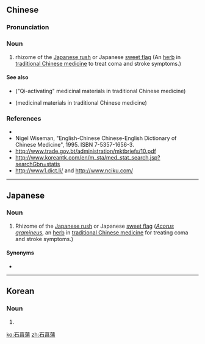==Chinese==
{{zh-forms}}

===Pronunciation===
{{zh-pron
|m=shíchāngpú
|mn=chio̍h-chhiuⁿ-pô͘/chio̍h-chhiong-pô͘
|cat=n
}}

===Noun===
{{zh-noun}}

# rhizome of the [[w:Acorus gramineus|Japanese rush]] or Japanese [[sweet flag]] (An [[herb]] in [[traditional Chinese medicine]] to treat coma and stroke symptoms.)

====See also====
* {{l|zh|行气药}} ("Qi-activating" medicinal materials in traditional Chinese medicine)
* {{l|zh|药材}} (medicinal materials in traditional Chinese medicine)

===References===
* {{pedialite|石菖蒲|lang=zh}}
* Nigel Wiseman, "English-Chinese Chinese-English Dictionary of Chinese Medicine", 1995. ISBN 7-5357-1656-3.
* http://www.trade.gov.bt/administration/mktbriefs/10.pdf
* http://www.koreantk.com/en/m_sta/med_stat_search.jsp?searchGbn=statis
* http://www1.dict.li/ and http://www.nciku.com/

----

==Japanese==
{{ja-kanjitab|せき|しょう|ぶ}}

===Noun===
{{ja-noun|せきしょうぶ}}

# {{lb|ja|medicine}} Rhizome of the [[Japanese rush]] or Japanese [[sweet flag]] (''[[w:Acorus gramineus|Acorus gramineus]]'', an [[herb]] in [[traditional Chinese medicine]] for treating coma and stroke symptoms.)

====Synonyms====
* {{l|ja|石菖}}

----

==Korean==
{{ko-hanjatab|石|菖|蒲}}

===Noun===
{{ko-noun|rv=seokchangpo|hangeul=석창포}}

# {{hanja form of|석창포|Rhizome of the [[Japanese rush]] or Japanese [[sweet flag]] (''[[w:Acorus gramineus|Acorus gramineus]]'', an [[herb]] in [[traditional Chinese medicine]] for treating coma and stroke symptoms.)}}

[[ko:石菖蒲]]
[[zh:石菖蒲]]